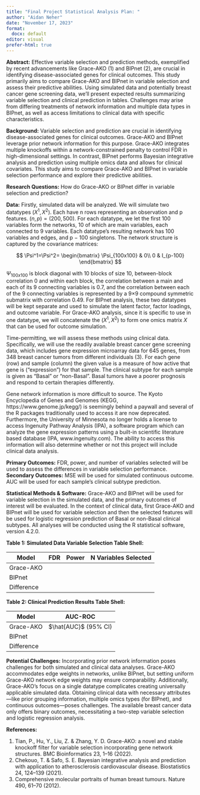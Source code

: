 ```yaml
---
title: "Final Project Statistical Analysis Plan: "
author: "Aidan Neher"
date: "November 17, 2023"
format: 
  docx: default
editor: visual
prefer-html: true
---
```


**Abstract:** Effective variable selection and prediction methods, exemplified by recent advancements like Grace-AKO (1) and BIPnet (2), are crucial in identifying disease-associated genes for clinical outcomes. This study primarily aims to compare Grace-AKO and BIPnet in variable selection and assess their predictive abilities. Using simulated data and potentially breast cancer gene screening data, we'll present expected results summarizing variable selection and clinical prediction in tables. Challenges may arise from differing treatments of network information and multiple data types in BIPnet, as well as access limitations to clinical data with specific characteristics.

**Background:** Variable selection and prediction are crucial in identifying disease-associated genes for clinical outcomes. Grace-AKO and BIPnet leverage prior network information for this purpose. Grace-AKO integrates multiple knockoffs within a network-constrained penalty to control FDR in high-dimensional settings. In contrast, BIPnet performs Bayesian integrative analysis and prediction using multiple omics data and allows for clinical covariates. This study aims to compare Grace-AKO and BIPnet in variable selection performance and explore their predictive abilities.

**Research Questions:** How do Grace-AKO or BIPnet differ in variable selection and prediction? 

**Data:** Firstly, simulated data will be analyzed. We will simulate two datatypes $(X^1, X^2)$. Each have n rows representing an observation and p features. $(n, p) = (200, 500)$. For each datatype, we let the first 100 variables form the networks, 10 of which are main variables, each connected to 9 variables. Each datatype's resulting network has 100 variables and edges, and p − 100 singletons. The network structure is captured by the covariance matrices: 

$$
\Psi^1=\Psi^2=
\begin{bmatrix}
\Psi_{100x100} & 0\\
0 & I_{p-100}
\end{bmatrix}
$$

$\Psi_{100x100}$ is block diagonal with 10 blocks of size 10, between-block correlation 0 and within each block, the correlation between a main and each of its 9 connecting variables is 0.7, and the correlation between each of the 9 connecting variables is represented by a 9×9 compound symmetric submatrix with correlation 0.49. For BIPnet analysis, these two datatypes will be kept separate and used to simulate the latent factor, factor loadings, and outcome variable. For Grace-AKO analysis, since it is specific to use in one datatype, we will concatenate the $(X^1, X^2)$ to form one omics matrix $X$ that can be used for outcome simulation. 

Time-permitting, we will assess these methods using clinical data. Specifically, we will use the readily available breast cancer gene screening data, which includes gene expression microarray data for 645 genes, from 348 breast cancer tumors from different individuals (3). For each gene (row) and sample (column) the given value is a measure of how active that gene is (“expression”) for that sample. The clinical subtype for each sample is given as “Basal” or “non-Basal”. Basal tumors have a poorer prognosis and respond to certain therapies differently.

Gene network information is more difficult to source. The Kyoto Encyclopedia of Genes and Genomes (KEGG, https://www.genome.jp/kegg/) is seemingly behind a paywall and several of the R packages traditionally used to access it are now deprecated. Furthermore, the University of Minnesota no longer holds a license to access Ingenuity Pathway Analysis (IPA), a software program which can analyze the gene expression patterns using a built-in scientific literature based database (IPA, www.ingenuity.com). The ability to access this information will also determine whether or not this project will include clinical data analysis. 

**Primary Outcomes:** FDR, power, and number of variables selected will be used to assess the differences in variable selection performance. **Secondary Outcomes:** MSE will be used for simulated continuous outcome. AUC will be used for each sample's clinical subtype prediction.

**Statistical Methods & Software:** Grace-AKO and BIPnet will be used for variable selection in the simulated data, and the primary outcomes of interest will be evaluated. In the context of clinical data, first Grace-AKO and BIPnet will be used for variable selection and then the selected features will be used for logistic regression prediction of Basal or non-Basal clinical subtypes. All analyses will be conducted using the R statistical software, version 4.2.0.

**Table 1: Simulated Data Variable Selection Table Shell:**

| Model      | FDR | Power | N Variables Selected |
|------------|-----|-------|----------------------|
| Grace-AKO  |     |       |                      |         
| BIPnet     |     |       |                      |         
| Difference |     |       |                      | 

**Table 2: Clinical Prediction Results Table Shell:**

| Model               | AUC-ROC              |
|---------------------|----------------------|
| Grace-AKO           | $\hat{AUC}$ (95% CI) |
| BIPnet              |                      |
| Difference          |                      |

**Potential Challenges:** Incorporating prior network information poses challenges for both simulated and clinical data analyses. Grace-AKO accommodates edge weights in networks, unlike BIPnet, but setting uniform Grace-AKO network edge weights may ensure comparability. Additionally, Grace-AKO's focus on a single datatype complicates creating universally applicable simulated data. Obtaining clinical data with necessary attributes—like prior grouping information, multiple omics types (for BIPnet), and continuous outcomes—poses challenges. The available breast cancer data only offers binary outcomes, necessitating a two-step variable selection and logistic regression analysis.

**References:**

1. Tian, P., Hu, Y., Liu, Z. & Zhang, Y. D. Grace-AKO: a novel and stable knockoff filter for variable selection incorporating gene network structures. BMC Bioinformatics 23, 1–16 (2022).
2. Chekouo, T. & Safo, S. E. Bayesian integrative analysis and prediction with application to atherosclerosis cardiovascular disease. Biostatistics 24, 124–139 (2021).
3. Comprehensive molecular portraits of human breast tumours. Nature 490, 61–70 (2012).